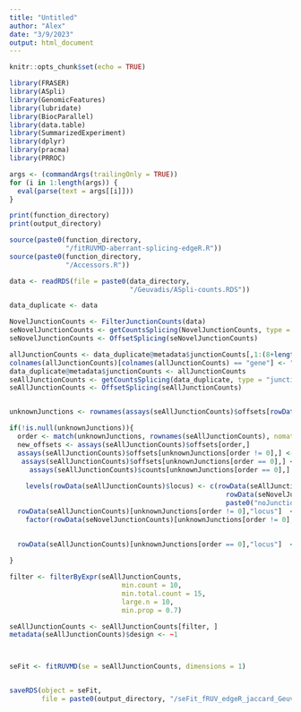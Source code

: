 ```yaml
---
title: "Untitled"
author: "Alex"
date: "3/9/2023"
output: html_document
---
```


```r
knitr::opts_chunk$set(echo = TRUE)
```
```r
library(FRASER)
library(ASpli)
library(GenomicFeatures)
library(lubridate)
library(BiocParallel)
library(data.table)
library(SummarizedExperiment)
library(dplyr)
library(pracma)
library(PRROC)
```

```r
args <- (commandArgs(trailingOnly = TRUE))
for (i in 1:length(args)) {
  eval(parse(text = args[[i]]))
}

```

```r
print(function_directory)
print(output_directory)


```



```r
source(paste0(function_directory,
              "/fitRUVMD-aberrant-splicing-edgeR.R"))
source(paste0(function_directory, 
              "/Accessors.R"))


```

```r
data <- readRDS(file = paste0(data_directory, 
                              "/Geuvadis/ASpli-counts.RDS"))

```

```r
data_duplicate <- data

NovelJunctionCounts <- FilterJunctionCounts(data)
seNovelJunctionCounts <- getCountsSplicing(NovelJunctionCounts, type = "junction")
seNovelJunctionCounts <- OffsetSplicing(seNovelJunctionCounts)

allJunctionCounts <- data_duplicate@metadata$junctionCounts[,1:(8+length(colData(data)$Names))]
colnames(allJunctionCounts)[colnames(allJunctionCounts) == "gene"] <- "locus"
data_duplicate@metadata$junctionCounts <- allJunctionCounts
seAllJunctionCounts <- getCountsSplicing(data_duplicate, type = "junction")
seAllJunctionCounts <- OffsetSplicing(seAllJunctionCounts)


unknownJunctions <- rownames(assays(seAllJunctionCounts)$offsets[rowData(seAllJunctionCounts)$locus == "noHit",])

if(!is.null(unknownJunctions)){
  order <- match(unknownJunctions, rownames(seAllJunctionCounts), nomatch=0)
  new_offsets <- assays(seAllJunctionCounts)$offsets[order,]
  assays(seAllJunctionCounts)$offsets[unknownJunctions[order != 0],] <- new_offsets
   assays(seAllJunctionCounts)$offsets[unknownJunctions[order == 0],] <- 
     assays(seAllJunctionCounts)$counts[unknownJunctions[order == 0],]
  
    levels(rowData(seAllJunctionCounts)$locus) <- c(rowData(seAllJunctionCounts)$locus, 
                                                      rowData(seNovelJunctionCounts)[unknownJunctions[order != 0],"locus"],
                                                      paste0("noJunctionCluster", 1:sum(order == 0)))
  rowData(seAllJunctionCounts)[unknownJunctions[order != 0],"locus"]  <- 
    factor(rowData(seNovelJunctionCounts)[unknownJunctions[order != 0],"locus"])
  
 
  rowData(seAllJunctionCounts)[unknownJunctions[order == 0],"locus"]  <- paste0("noJunctionCluster", 1:sum(order == 0))

}

filter <- filterByExpr(seAllJunctionCounts,
                            min.count = 10,
                            min.total.count = 15,
                            large.n = 10,
                            min.prop = 0.7)

seAllJunctionCounts <- seAllJunctionCounts[filter, ]
metadata(seAllJunctionCounts)$design <- ~1




```

```r

seFit <- fitRUVMD(se = seAllJunctionCounts, dimensions = 1)


saveRDS(object = seFit, 
        file = paste0(output_directory, "/seFit_fRUV_edgeR_jaccard_Geuvadis.RDS"))


```


